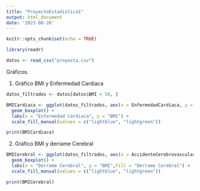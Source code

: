 ```yaml
---
title: "ProyectoEstadistica1"
output: html_document
date: '2023-08-26'
---
```


```r
knitr::opts_chunk$set(echo = TRUE)
```



```r
library(readr)

datos <- read_csv("proyesta.csv")
```
Gráficos.

1. Gráfico BMI y Enfermedad Cardiaca

```r
datos_filtrados <- datos[datos$BMI < 50, ]

BMICardiaca <- ggplot(datos_filtrados, aes(x = EnfermedadCardiaca, y = BMI, fill = EnfermedadCardiaca)) +
  geom_boxplot() +
  labs(x = "Enfermedad Cardiaca", y = "BMI") +
  scale_fill_manual(values = c("lightblue", "lightgreen")) 

print(BMICardiaca)
```

2. Gráfico BMI y derrame Cerebral

```r
BMICerebral <- ggplot(datos_filtrados, aes(x = AccidenteCerebrovascular, y = BMI, fill = AccidenteCerebrovascular)) +
  geom_boxplot() +
  labs(x = "Derrame Cerebral", y = "BMI",fill = "Derrame Cerebral") +
  scale_fill_manual(values = c("lightblue", "lightgreen")) 

print(BMICerebral)
```


